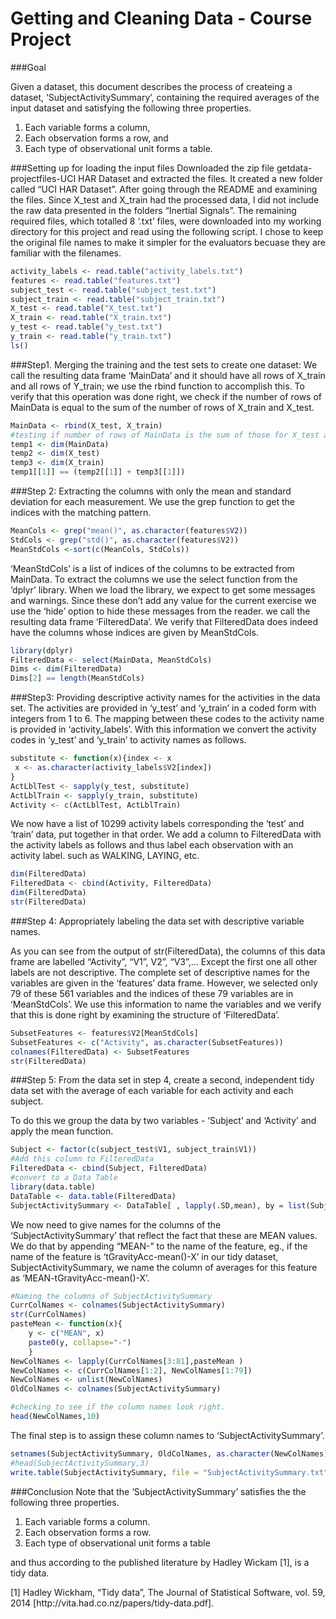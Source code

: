 
Getting and Cleaning Data - Course Project
=======================================

###Goal 

Given a dataset, this document describes the process  of createing a 
 dataset, 'SubjectActivitySummary', containing the required averages of the 
input dataset and satisfying the following three properties.

1. Each variable forms a column,
2. Each observation forms a row, and
3. Each type of observational unit forms a table.



###Setting up for loading the input files
Downloaded the zip file getdata-projectfiles-UCI HAR Dataset and extracted the files.
It created a new folder called "UCI HAR Dataset". After going through the README and examining the files. Since X_test and X_train had the processed data, I did not include the raw data presented in the folders "Inertial Signals". The remaining required files, which totalled 8 '.txt' files, were downloaded into my working directory for this project and read  using the following script. I chose to keep the original file names to make it simpler for the evaluators becuase they are familiar with the filenames.

```r
activity_labels <- read.table("activity_labels.txt")
features <- read.table("features.txt")
subject_test <- read.table("subject_test.txt")
subject_train <- read.table("subject_train.txt")
X_test <- read.table("X_test.txt")
X_train <- read.table("X_train.txt")
y_test <- read.table("y_test.txt")
y_train <- read.table("y_train.txt")
ls()
```

###Step1. Merging the training and the test sets to create one dataset:
We call the resulting data frame 'MainData' and it 
should have all rows of X_train and all rows of Y_train; we use the rbind function to 
accomplish this.  To verify that this operation was done right, we check if the number of rows of 
MainData is equal to the sum of the number of rows of X_train and X_test. 

```r
MainData <- rbind(X_test, X_train)
#testing if number of rows of MainData is the sum of those for X_test and X_train.
temp1 <- dim(MainData) 
temp2 <- dim(X_test)
temp3 <- dim(X_train)
temp1[[1]] == (temp2[[1]] + temp3[[1]])
```

###Step 2: Extracting the columns with only the mean and standard deviation for each measurement. 
We use the grep function to get the indices with the matching pattern.

```r
MeanCols <- grep("mean()", as.character(features$V2))
StdCols <- grep("std()", as.character(features$V2))
MeanStdCols <-sort(c(MeanCols, StdCols))
```
'MeanStdCols' is a list of indices of the columns to be extracted from 
MainData. To extract the columns we use the select function from the 
'dplyr' library.  When we load the library, we expect to get some messages and 
warnings. Since these don't add any value  for the current exercise we use the 
'hide' option to  hide these messages from the reader. we call the resulting data frame 
'FilteredData'. We verify that FilteredData does indeed have the columns 
whose indices are given by MeanStdCols.

```r
library(dplyr)
FilteredData <- select(MainData, MeanStdCols)
Dims <- dim(FilteredData)
Dims[2] == length(MeanStdCols)
```
###Step3: Providing descriptive activity names for the activities in the data set.
The activities are provided in 'y_test' and 'y_train' in a coded form with 
integers from 1 to 6. The mapping between these codes to the activity name is 
provided in 'activity_labels'. With this information we convert the activity codes 
in 'y_test' and 'y_train' to activity names as follows.

```r
substitute <- function(x){index <- x
 x <- as.character(activity_labels$V2[index])
}
ActLblTest <- sapply(y_test, substitute)
ActLblTrain <- sapply(y_train, substitute)
Activity <- c(ActLblTest, ActLblTrain)
```

We now have a list of 10299 activity labels corresponding the 'test' and 
'train' data, put together in that order. We add a column to FilteredData 
with the activity labels as follows and thus label each observation with an 
activity label. such as WALKING, LAYING, etc. 

```r
dim(FilteredData)
FilteredData <- cbind(Activity, FilteredData)
dim(FilteredData)
str(FilteredData)
```
 
###Step 4: Appropriately labeling the data set with descriptive variable names.

As you can see from the output of str(FilteredData), the columns of this data frame are 
labelled "Activity", "V1", V2", "V3",... Except the first one all other labels 
are not descriptive.  The complete set of descriptive names for the  variables are 
given in  the 'features' data frame. However, we selected only 79 of these 561 variables and 
the indices of these 79 variables are in 'MeanStdCols'. We use this information to 
name the variables and we verify that this is done right by examining the structure 
of 'FilteredData'. 

```r
SubsetFeatures <- features$V2[MeanStdCols]
SubsetFeatures <- c("Activity", as.character(SubsetFeatures))
colnames(FilteredData) <- SubsetFeatures
str(FilteredData) 
```

###Step 5: From the data set in step 4, create a second, independent tidy data set with the average of each variable for each activity and each subject.

To do this we group the data by two variables - 'Subject' and 'Activity' and apply the mean function.
```r
Subject <- factor(c(subject_test$V1, subject_train$V1))
#Add this column to FilteredData
FilteredData <- cbind(Subject, FilteredData)
#convert to a Data Table
library(data.table)
DataTable <- data.table(FilteredData)
SubjectActivitySummary <- DataTable[ , lapply(.SD,mean), by = list(Subject, Activity)]
```

We now need to give names for the columns of the 'SubjectActivitySummary' that reflect the fact that 
these are MEAN values. We do that by appending "MEAN-" to the name of the feature, eg., if the name of the 
feature is 'tGravityAcc-mean()-X' in our tidy dataset, SubjectActivitySummary, we name the column of averages for this 
feature as 'MEAN-tGravityAcc-mean()-X'.

```r
#Naming the columns of SubjectActivitySummary  
CurrColNames <- colnames(SubjectActivitySummary)
str(CurrColNames)
pasteMean <- function(x){
	y <- c("MEAN", x)
	paste0(y, collapse="-")
	}
NewColNames <- lapply(CurrColNames[3:81],pasteMean )
NewColNames <- c(CurrColNames[1:2], NewColNames[1:79])
NewColNames <- unlist(NewColNames)
OldColNames <- colnames(SubjectActivitySummary)

#checking to see if the column names look right.
head(NewColNames,10)
```

The final step is to assign these column names to 'SubjectActivitySummary'.
```r
setnames(SubjectActivitySummary, OldColNames, as.character(NewColNames))
#head(SubjectActivitySummary,3)
write.table(SubjectActivitySummary, file = "SubjectActivitySummary.txt", row.name = FALSE)
```

###Conclusion
Note that the 'SubjectActivitySummary' satisfies the the following three properties.

1. Each variable forms a column.
2. Each observation forms a row.
3. Each type of observational unit forms a table

and thus according to the published literature by Hadley Wickam [1], 
is a tidy data.


[1] Hadley Wickham, "Tidy data",
The Journal of Statistical Software, vol. 59, 2014
[http://vita.had.co.nz/papers/tidy-data.pdf].





